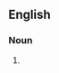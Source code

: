 ==English==

===Noun===
{{en-noun|sg=[[half]]-[[volley]]}}

# {{alternative spelling of|half volley}}